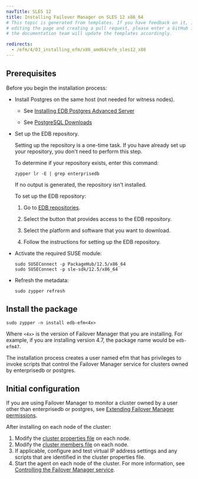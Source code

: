 ```yaml
---
navTitle: SLES 12
title: Installing Failover Manager on SLES 12 x86_64
# This topic is generated from templates. If you have feedback on it, instead of
# editing the page and creating a pull request, please enter a GitHub issue and
# the documentation team will update the templates accordingly.

redirects:
  - /efm/4/03_installing_efm/x86_amd64/efm_sles12_x86
---
```


## Prerequisites

Before you begin the installation process:

- Install Postgres on the same host (not needed for witness nodes).

  - See [Installing EDB Postgres Advanced Server](/epas/latest/epas_inst_linux)

  - See [PostgreSQL Downloads](https://www.postgresql.org/download/)

- Set up the EDB repository.

  Setting up the repository is a one-time task. If you have already set up your repository, you don't need to perform this step.

  To determine if your repository exists, enter this command:

  `zypper lr -E | grep enterprisedb`

  If no output is generated, the repository isn't installed.

  To set up the EDB repository:

  1. Go to [EDB repositories](https://www.enterprisedb.com/repos-downloads).

  1. Select the button that provides access to the EDB repository.

  1. Select the platform and software that you want to download.

  1. Follow the instructions for setting up the EDB repository.

- Activate the required SUSE module:
  ```shell
  sudo SUSEConnect -p PackageHub/12.5/x86_64
  sudo SUSEConnect -p sle-sdk/12.5/x86_64

  ```
- Refresh the metadata:
  ```shell
  sudo zypper refresh
  ```

## Install the package

```shell
sudo zypper -n install edb-efm<4x>
```

Where `<4x>` is the version of Failover Manager that you are installing. For example, if you are installing version 4.7, the package name would be `edb-efm47`.

The installation process creates a user named efm that has privileges to invoke scripts that control the Failover Manager service for clusters owned by enterprisedb or postgres.

## Initial configuration

If you are using Failover Manager to monitor a cluster owned by a user other than enterprisedb or postgres, see [Extending Failover Manager permissions](../../04_configuring_efm/04_extending_efm_permissions/#extending_efm_permissions).

After installing on each node of the cluster:

1.  Modify the [cluster properties file](../../04_configuring_efm/01_cluster_properties/#cluster_properties) on each node.
2.  Modify the [cluster members file](../../04_configuring_efm/03_cluster_members/#cluster_members) on each node.
3.  If applicable, configure and test virtual IP address settings and any scripts that are identified in the cluster properties file.
4.  Start the agent on each node of the cluster. For more information, see [Controlling the Failover Manager service](../../08_controlling_efm_service/).

